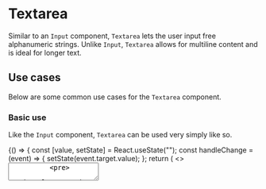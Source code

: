 


<Meta title="Core/Forms/Textarea" component={Textarea} />

# Textarea

Similar to an `Input` component, `Textarea` lets the user input free alphanumeric
strings. Unlike `Input`, `Textarea` allows for multiline content and is ideal
for longer text.

## Use cases

Below are some common use cases for the `Textarea` component.

### Basic use

Like the `Input` component, `Textarea` can be used very simply like so.

<Canvas>
  <Story name="basic use">
    {() => {
      const [value, setState] = React.useState("");
      const handleChange = (event) => {
        setState(event.target.value);
      };
      return (
        <>
          <Textarea
            placeholder="Enter text in me!"
            value={value}
            onChange={handleChange}
          />
          <pre>
            <code>value: </code>
            <code className="textarea-value">{value}</code>
          </pre>
        </>
      );
    }}
  </Story>
</Canvas>

### Sizes

`TextArea` comes in three sizes controlled by the `vSize` prop:
* `"md"` for one-line `TextAreas` that are the same size as other `vSize={"md"}` Beacon fields
* `"lg"` for a typlically sized `TextArea` (default)
* `"xl"` for a larger `TextArea`

See all three sizes below

<Canvas>
  <Story name="different sizes">
    <FieldLabel
      label="Size &quot;md&quot;"
      htmlFor="md-size"
    >
      <Textarea id="md-size" vSize="md" placeholder="Enter text in me!" />
    </FieldLabel>
    <FieldLabel
      label="Size &quot;lg&quot;"
      htmlFor="lg-size"
    >
      <Textarea id="lg-size" vSize="lg" placeholder="Enter text in me!" />
    </FieldLabel>
    <FieldLabel
      label="Size &quot;xl&quot;"
      htmlFor="xl-size"
    >
      <Textarea id="xl-size" vSize="xl" placeholder="Enter text in me!" />
    </FieldLabel>
  </Story>
</Canvas>

### Disabled

`Textarea` can be disabled to prevent user input/changing existing
content.

<Canvas>
  <Story name="disabled">
    {() => {
      const [value, setState] = React.useState("");
      const handleChange = (event) => {
        setState(event.target.value);
      };
      return (
        <>
          <Textarea
            placeholder="Enter text in me!"
            value={value}
            onChange={handleChange}
            disabled
          />
          <pre>
            <code>value: </code>
            <code className="textarea-value">{value}</code>
          </pre>
        </>
      );
    }}
  </Story>
</Canvas>

### Invalid

If the content entered (or not entered) is invalid, you can pass
an `invalid` prop into `Textarea` to display a red box.

> Add a descriptive error message to the field's label to tell your user what went wrong.

<Canvas>
  <Story name="invalid">
    <FieldLabel
      label="Field Label"
      htmlFor="invalidInput"
      status="danger"
      statusText={text(
        "Error Message",
        "Please enter a valid value in this field"
      )}
    >
      <Textarea placeholder="Enter text in me!" invalid />
    </FieldLabel>
  </Story>
</Canvas>

### Full width

Use prop `fullWidth` to make the textarea span the full
width of its parent container:

<Canvas>
  <Story name="full width">
    <Textarea placeholder="Enter text in me!" fullWidth />
  </Story>
</Canvas>

## Usage

```javascript
import { Textarea } from "@braze/beacon-core";
```

## Properties

| propName               | propType                               | defaultValue | isRequired | Description                                            |
| ---------------------- | -------------------------------------- | ------------ | ---------- | ------------------------------------------------------ |
| `bclSize` (deprecated) | oneOf( `sm`, `md` )                    | `sm`         | -          | size of the textarea component                         |
| `vSize`                | oneOf( `md`, `lg`, `xl` )              | `lg`         | -          | size of the textarea component                         |
| `className`            | string                                 | -            | -          | class name of the component                            |
| `fullWidth`            | boolean                                | -            | -          | takes up 100% of the width of the container            |
| `id`                   | string                                 | -            | +          | id to be passed to the DOM                             |
| `invalid`              | boolean                                | -            | -          | indicates that the currently inputted value is invalid |
| `ref`                  | `React.RefObject<HTMLTextAreaElement>` | -            | -          | ref to get access to the DOM node                      |
| `value`                | oneOfType( string, number, string[] )  | -            | -          | value to be rendered in the textarea field             |
